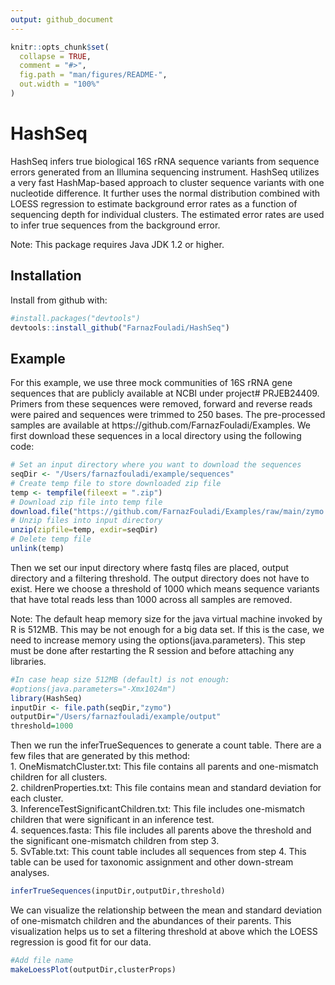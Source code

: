 ```yaml
---
output: github_document
---
```


<!-- README.md is generated from README.Rmd. Please edit that file -->

```r
knitr::opts_chunk$set(
  collapse = TRUE,
  comment = "#>",
  fig.path = "man/figures/README-",
  out.width = "100%"
)
```

# HashSeq

<!-- badges: start -->
<!-- badges: end -->

HashSeq infers true biological 16S rRNA sequence variants from sequence errors generated from an Illumina sequencing instrument. HashSeq utilizes a very fast HashMap-based approach to cluster sequence variants with one nucleotide difference. It further uses the normal distribution combined with LOESS regression to estimate background error rates as a function of sequencing depth for individual clusters. The estimated error rates are used to infer true sequences from the background error.

Note: This package requires Java JDK 1.2 or higher. 


## Installation

Install from github with:

``` r
#install.packages("devtools")
devtools::install_github("FarnazFouladi/HashSeq")
```
## Example

For this example, we use three mock communities of 16S rRNA gene sequences that are publicly available at NCBI under project# PRJEB24409. Primers from these sequences were removed, forward and reverse reads were paired and sequences were trimmed to 250 bases. The pre-processed samples are available at https://github.com/FarnazFouladi/Examples. We first download these sequences in a local directory using the following code:

```r
# Set an input directory where you want to download the sequences
seqDir <- "/Users/farnazfouladi/example/sequences"
# Create temp file to store downloaded zip file
temp <- tempfile(fileext = ".zip")
# Download zip file into temp file
download.file("https://github.com/FarnazFouladi/Examples/raw/main/zymo.zip",temp)
# Unzip files into input directory
unzip(zipfile=temp, exdir=seqDir)
# Delete temp file
unlink(temp)
```

Then we set our input directory where fastq files are placed, output directory and a filtering threshold. The output directory does not have to exist. Here we choose a threshold of 1000 which means sequence variants that have total reads less than 1000 across all samples are removed.

Note: The default heap memory size for the java virtual machine invoked by R is 512MB. This may be not enough for a big data set. If this is the case, we need to increase memory using the options(java.parameters). This step must be done after restarting the R session and before attaching any libraries. 

```r
#In case heap size 512MB (default) is not enough:
#options(java.parameters="-Xmx1024m")
library(HashSeq)
inputDir <- file.path(seqDir,"zymo")
outputDir="/Users/farnazfouladi/example/output"
threshold=1000
```

Then we run the inferTrueSequences to generate a count table.
There are a few files that are generated by this method:<br />
1. OneMismatchCluster.txt: This file contains all parents and one-mismatch children for all clusters.<br />
2. childrenProperties.txt: This file contains mean and standard deviation for each cluster.<br />
3. InferenceTestSignificantChildren.txt: This file includes one-mismatch children that were significant in an inference test.<br />
4. sequences.fasta: This file includes all parents above the threshold and the significant one-mismatch children from step 3.<br />
5. SvTable.txt: This count table includes all sequences from step 4. This table can be used for taxonomic assignment and other down-stream analyses.


```r
inferTrueSequences(inputDir,outputDir,threshold)
```
We can visualize the relationship between the mean and standard deviation of one-mismatch children and the abundances of their parents. This visualization helps us to set a filtering threshold at above which the LOESS regression is good fit for our data.

```r
#Add file name
makeLoessPlot(outputDir,clusterProps)
```



